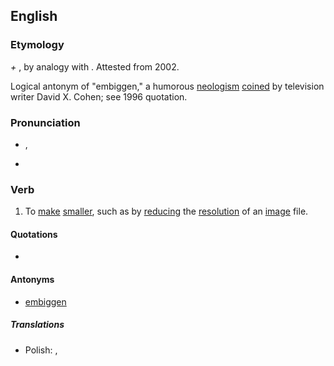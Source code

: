 ==English==

===Etymology===
{{term|small|Small|lang=en}} ''+'' {{term|en- -en|lang=en}}, by analogy with {{term|embiggen|lang=en}}. Attested from 2002.

Logical antonym of "embiggen," a humorous [[neologism]] [[coin]]ed by television writer David X. Cohen; see 1996 quotation.

===Pronunciation===
* {{a|UK}} {{IPA|/ɪnˈsmɔːlən/}}, {{a|US}} {{IPA|/ɛnˈsmɔlən/}}
* {{hyphenation|en|small|en}}

===Verb===
{{en-verb}}

# {{context|humorous|lang=en}} To [[make]] [[smaller]], such as by [[reduce|reducing]] the [[resolution]] of an [[image]] file.

====Quotations====
* {{seeCites}}

====Antonyms====
* {{sense|make smaller}} [[embiggen]]

===== Translations =====
{{trans-top|Make smaller}}
* Polish: {{t-|pl|pomniejszyć}}, {{t-|pl|pomniejszać}}
{{trans-bottom}}